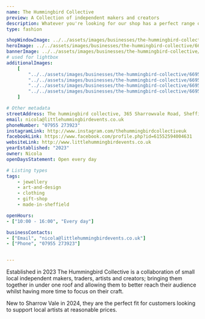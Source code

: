 ```yaml
---
name: The Hummingbird Collective
preview: A Collection of independent makers and creators
description: Whatever you're looking for our shop has a perfect range of Posters, jewellery, Candles, Cushions, Ceramics, Knitted toys, Home furnishings, Wall decorations and much more. 
type: fashion

shopWindowImage: ../../assets/images/businesses/the-hummingbird-collective/669531951276beed4e15c108_8a88aa36-e966-4645-b288-5ea174b3a7a8---Mark-Smith.JPG
heroImage: ../../assets/images/businesses/the-hummingbird-collective/66953b2f522baad460a3fa5c_hummingbird-thumbnail.png
bannerImage: ../../assets/images/businesses/the-hummingbird-collective/669531951276beed4e15c108_8a88aa36-e966-4645-b288-5ea174b3a7a8---Mark-Smith.JPG
# used for lightbox
additionalImages:
    [
        "../../assets/images/businesses/the-hummingbird-collective/66952f15ab02c4fcd9c0fd72_38c3a6c4-6ab8-4d0c-98ba-d39d09f1d020---Mark-Smith.JPG",
        "../../assets/images/businesses/the-hummingbird-collective/66952f141228627af33ef0a3_925cf2f6-fb31-4a00-b3c4-6671037563f7---Mark-Smith.JPG",
        "../../assets/images/businesses/the-hummingbird-collective/66952f1402367032bbc16257_05496e04-d82b-4e6d-9ee0-77456547cd71---Mark-Smith.JPG",
        "../../assets/images/businesses/the-hummingbird-collective/66952f14a0b78e01eb250aa7_cafbf1ef-b409-4319-88e9-9b6bfbdb351f---Mark-Smith.JPG",
    ]

# Other metadata
streetAddress: The hummingbird collective, 365 Sharrowvale Road, Sheffield, S11 8ZG
email: nicola@littlehummingbirdevents.co.uk
phoneNumber: "07955 273923"
instagramLink: http://www.instagram.com/thehummingbirdcollectiveuk
facebookLink: https://www.facebook.com/profile.php?id=61552594004631
websiteLink: http://www.littlehummingbirdevents.co.uk
yearEstablished: "2023"
owner: Nicola
openDaysStatement: Open every day

# Listing types
tags:
    - jewellery
    - art-and-design
    - clothing
    - gift-shop
    - made-in-sheffield

openHours:
- ["10:00 - 16:00", "Every day"]

businessContacts:
- ["Email", "nicola@littlehummingbirdevents.co.uk"]
- ["Phone", "07955 273923"]


---
```

Established in 2023 The Hummingbird Collective is a collaboration of small local independent makers, traders, artists and creators; bringing them together in under one roof and allowing them to better reach their audience whilst having more time to focus on their craft.

New to Sharrow Vale in 2024, they are the perfect fit for customers looking to support local artists at reasonable prices.
